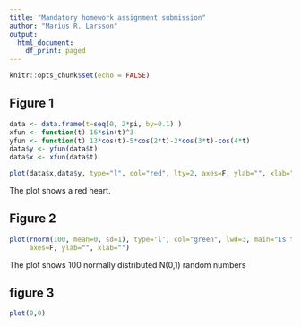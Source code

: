```yaml
---
title: "Mandatory homework assignment submission"
author: "Marius R. Larsson"
output:
  html_document:
    df_print: paged
---
```


```r
knitr::opts_chunk$set(echo = FALSE)
```

## Figure 1

```r
data <- data.frame(t=seq(0, 2*pi, by=0.1) )
xfun <- function(t) 16*sin(t)^3
yfun <- function(t) 13*cos(t)-5*cos(2*t)-2*cos(3*t)-cos(4*t)
data$y <- yfun(data$t)
data$x <- xfun(data$t)

plot(data$x,data$y, type="l", col="red", lty=2, axes=F, ylab="", xlab="")


```

The plot shows a red heart.

## Figure 2

```r
plot(rnorm(100, mean=0, sd=1), type='l', col="green", lwd=3, main="Is this normal?",
     axes=F, ylab="", xlab="")
```

The plot shows 100 normally distributed N(0,1) random numbers

## figure 3

```r
plot(0,0)
```

